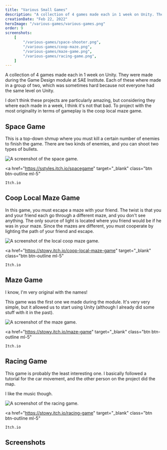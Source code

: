 ```yaml
---
title: "Various Small Games"
description: "A collection of 4 games made each in 1 week on Unity. They where made during the Game Design module at SAE Institute."
creationDate: "Feb 22, 2022"
heroImage: "/various-games/various-games.png"
order: 9
screenshots:
    [
        "/various-games/space-shooter.png",
        "/various-games/coop-maze.png",
        "/various-games/maze-game.png",
        "/various-games/racing-game.png",
    ]
---
```


A collection of 4 games made each in 1 week on Unity. They were made during the Game Design module at SAE Institute.
Each of these where made in a group of two, which was sometimes hard because not everyone had the same level on Unity.

I don't think these projects are particularly amazing, but considering they where each made in a week, I think it's not that bad.
To project with the most originality in terms of gameplay is the coop local maze game.

## Space Game

This is a top-down shmup where you must kill a certain number of enemies to finish the game.
There are two kinds of enemies, and you can shoot two types of bullets.

<div data-lightbox="true">
	<img
		class="w-2/3"
		src="/various-games/space-shooter.png"
		alt="A screenshot of the space game."
	/>
</div>

<a
	href="https://sstyles.itch.io/spacegame"
	target="_blank"
	class="btn btn-outline ml-5"
>
	Itch.io
</a>

## Coop Local Maze Game

In this game, you must escape a maze with your friend.
The twist is that you and your friend each go through a different maze, and you don't see anything.
The only source of light is located where you friend would be if he was in your maze.
Since the mazes are different, you must cooperate by lighting the path of your friend and escape.

<div data-lightbox="true">
	<img
		class="w-2/3"
		src="/various-games/coop-maze.png"
		alt="A screenshot of the local coop maze game."
	/>
</div>

<a
	href="https://stowy.itch.io/coop-local-maze-game"
	target="_blank"
	class="btn btn-outline ml-5"
>
	Itch.io
</a>

## Maze Game

I know, I'm very original with the names!

This game was the first one we made during the module.
It's very very simple, but it allowed us to start using Unity (although I already did some stuff with it in the past).

<div data-lightbox="true">
	<img
		class="w-2/3"
		src="/various-games/maze-game.png"
		alt="A screenshot of the maze game."
	/>
</div>

<a
	href="https://stowy.itch.io/maze-game"
	target="_blank"
	class="btn btn-outline ml-5"
>
	Itch.io
</a>

## Racing Game

This game is probably the least interesting one.
I basically followed a tutorial for the car movement, and the other person on the project did the map.

I like the music though.

<div data-lightbox="true">
	<img
		class="w-2/3"
		src="/various-games/racing-game.png"
		alt="A screenshot of the racing game."
	/>
</div>

<a
	href="https://stowy.itch.io/racing-game"
	target="_blank"
	class="btn btn-outline ml-5"
>
	Itch.io
</a>

<div class="divider my-2" />

## Screenshots


<ScreenshotList screenshots={frontmatter.screenshots} />
